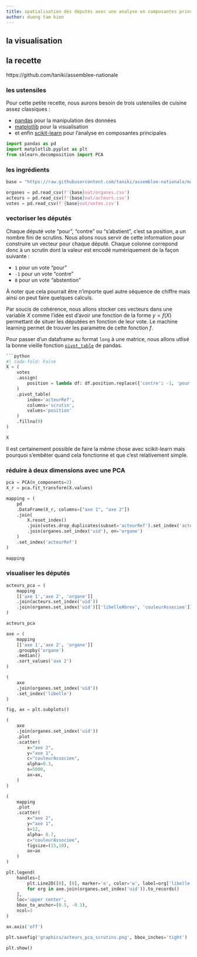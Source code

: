 ```yaml
---
title: spatialisation des députés avec une analyse en composantes principales
author: duong tam kien
---
```


## la visualisation

## la recette

https://github.com/taniki/assemblee-nationale

### les ustensiles

Pour cette petite recette, nous aurons besoin de trois ustensiles de cuisine assez classiques :

- [pandas] pour la manipulation des données
- [matplotlib] pour la visualisation
- et enfin [scikit-learn] pour l'analyse en composantes principales

[pandas]: https://pandas.pydata.org/
[matplotlib]: https://matplotlib.org/
[scikit-learn]: https://scikit-learn.org/

```python
import pandas as pd
import matplotlib.pyplot as plt
from sklearn.decomposition import PCA
```

### les ingrédients

```python
base = "https://raw.githubusercontent.com/taniki/assemblee-nationale/main/an-l16/"

organes = pd.read_csv(f'{base}out/organes.csv')
acteurs = pd.read_csv(f'{base}out/acteurs.csv')
votes = pd.read_csv(f'{base}out/votes.csv')
```

### vectoriser les députés

Chaque député vote "pour", "contre" ou "s'abstient", c'est sa position, a un nombre fini de scrutins.
Nous allons nous servir de cette information pour construire un vecteur pour chaque député.
Chaque colonne correpond donc à un scrutin dont la valeur est encodé numériquement de la façon suivante :

- `1` pour un vote "pour"
- `-1` pour un vote "contre"
- `0` pour un vote "abstention"

À noter que cela pourrait être n'importe quel autre séquence de chiffre mais ainsi on peut faire quelques calculs.

Par soucis de cohérence, nous allons stocker ces vecteurs dans une variable $X$ comme l'idée est d'avoir une fonction de la forme $y = f(X)$ permettant de situer les députées en fonction de leur vote.
Le machine learning permet de trouver les paramètre de cette fonction $f$.

Pour passer d'un dataframe au format `long` à une matrice, nous allons utlisé la bonne vieille fonction [`pivot_table`] de pandas.

[`pivot_table`]: https://pandas.pydata.org/pandas-docs/stable/reference/api/pandas.pivot_table.html

```python

```python
#| code-fold: False
X = (
    votes
    .assign(
        position = lambda df: df.position.replace({'contre': -1, 'pour': 1, 'abstention': 0 })
    )
    .pivot_table(
        index='acteurRef',
        columns='scrutin',
        values='position'
    )
    .fillna(0)
)

X
```

Il est certainement possible de faire la même chose avec scikit-learn mais pourquoi s'embêter quand cela fonctionne et que c'est relativement simple.


### réduire à deux dimensions avec une PCA

```python
pca = PCA(n_components=2)
X_r = pca.fit_transform(X.values)
```

```python
mapping = (
    pd
    .DataFrame(X_r, columns=["axe 1", "axe 2"])
    .join(
        X.reset_index()
        .join(votes.drop_duplicates(subset='acteurRef').set_index('acteurRef'), on='acteurRef')
        .join(organes.set_index('uid'), on='organe')
    )
    .set_index('acteurRef')
)

mapping
```

### visualiser les députés

```python
acteurs_pca = (
    mapping
    [['axe 1','axe 2', 'organe']]
    .join(acteurs.set_index('uid'))
    .join(organes.set_index('uid')[['libelleAbrev', 'couleurAssociee']], on='organe')
)

acteurs_pca
```

```python
axe = (
    mapping
    [['axe 1','axe 2', 'organe']]
    .groupby('organe')
    .median()
    .sort_values('axe 2')
)

(
    axe
    .join(organes.set_index('uid'))
    .set_index('libelle')
)
```

```python
fig, ax = plt.subplots()

(
    axe
    .join(organes.set_index('uid'))
    .plot
    .scatter(
        x="axe 2",
        y="axe 1",
        c="couleurAssociee",
        alpha=0.3,
        s=5000,
        ax=ax,
    )
)

(
    mapping
    .plot
    .scatter(
        x="axe 2",
        y="axe 1",
        s=12,
        alpha= 0.7,
        c="couleurAssociee",
        figsize=(15,10),
        ax=ax
    )
)

plt.legend(
    handles=[
        plt.Line2D([0], [0], marker='o', color='w', label=org['libelle'], markerfacecolor=org['couleurAssociee'], markersize=15)
        for org in axe.join(organes.set_index('uid')).to_records()
    ],
    loc='upper center',
    bbox_to_anchor=(0.5, -0.1),
    ncol=3
)

ax.axis('off')

plt.savefig('graphics/acteurs_pca_scrutins.png', bbox_inches='tight')

plt.show()
```
